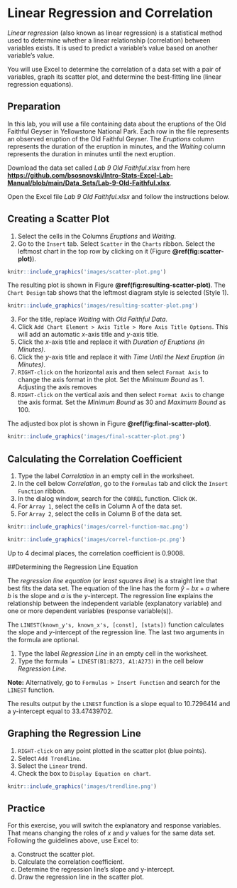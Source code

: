 # Linear Regression and Correlation

*Linear regression* (also known as linear regression) is a statistical method used to determine whether a linear relationship (correlation) between variables exists. It is used to predict a variable's value based on another variable's value.

You will use Excel to determine the correlation of a data set with a pair of variables, graph its scatter plot, and determine the best-fitting line (linear regression equations).

## Preparation

In this lab, you will use a file containing data about the eruptions of the Old Faithful Geyser in Yellowstone National Park. Each row in the file represents an observed eruption of the Old Faithful Geyser. The *Eruptions* column represents the duration of the eruption in minutes, and the *Waiting* column represents the duration in minutes until the next eruption.

Download the data set called *Lab 9 Old Faithful.xlsx* from here [**https://github.com/bsosnovski/Intro-Stats-Excel-Lab-Manual/blob/main/Data_Sets/Lab-9-Old-Faithful.xlsx**](https://github.com/bsosnovski/Intro-Stats-Excel-Lab-Manual/blob/main/Data_Sets/Lab-9-Old-Faithful.xlsx). 

Open the Excel file *Lab 9 Old Faithful.xlsx* and follow the instructions below.

## Creating a Scatter Plot {#create-scatter-plot}

1. Select the cells in the Columns *Eruptions* and *Waiting*.
2. Go to the `Insert` tab. Select `Scatter` in the `Charts` ribbon. Select the leftmost chart in the top row by clicking on it (Figure **\@ref(fig:scatter-plot)**).

```r
knitr::include_graphics('images/scatter-plot.png')
```

The resulting plot is shown in Figure **\@ref(fig:resulting-scatter-plot)**.  The `Chart Design` tab shows that the leftmost diagram style is selected (Style 1).


```r
knitr::include_graphics('images/resulting-scatter-plot.png')
```

3. For the title, replace *Waiting* with *Old Faithful Data*.
4. Click `Add Chart Element > Axis Title > More Axis Title Options`. This will add an automatic *x*-axis title and *y*-axis title.
5. Click the *x*-axis title and replace it with *Duration of Eruptions (in Minutes)*.
6. Click the *y*-axis title and replace it with *Time Until the Next Eruption (in Minutes)*.
7. `RIGHT-click` on the horizontal axis and then select `Format Axis` to change the axis format in the plot. Set the *Minimum Bound* as 1. Adjusting the axis removes 
8. `RIGHT-click` on the vertical axis and then select `Format Axis` to change the axis format. Set the *Minimum Bound* as 30 and *Maximum Bound* as 100.

The adjusted box plot is shown in Figure **\@ref(fig:final-scatter-plot)**.

```r
knitr::include_graphics('images/final-scatter-plot.png')
```

## Calculating the Correlation Coefficient

1. Type the label *Correlation* in an empty cell in the worksheet. 
2. In the cell below *Correlation*, go to the `Formulas` tab and click the `Insert Function` ribbon.
3. In the dialog window, search for the `CORREL` function. Click `OK`.
4. For `Array 1`, select the cells in Column A of the data set.
5. For `Array 2`, select the cells in Column B of the data set.

```r
knitr::include_graphics('images/correl-function-mac.png')
```

```r
knitr::include_graphics('images/correl-function-pc.png')
```

Up to 4 decimal places, the correlation coefficient is 0.9008.

##Determining the Regression Line Equation

The *regression line equation* (or *least squares line*) is a straight line that best fits the data set. The equation of the line has the form $\hat{y}-bx+a$ where $b$ is the slope and $a$ is the *y*-intercept. The regression line explains the relationship between the independent variable (explanatory variable) and one or more dependent variables (response variable(s)).

The `LINEST(known_y's, known_x's, [const], [stats])` function calculates the slope and *y*-intercept of the regression line. The last two arguments in the formula are optional. 

1. Type the label *Regression Line* in an empty cell in the worksheet. 
2. Type the formula ``= LINEST(B1:B273, A1:A273)` in the cell below *Regression Line*.

**Note:** Alternatively, go to `Formulas > Insert Function` and search for the `LINEST` function.

The results output by the `LINEST` function is a slope equal to 10.7296414 and a y-intercept equal to 33.47439702.

## Graphing the Regression Line

1. `RIGHT-click` on any point plotted in the scatter plot (blue points).
2. Select `Add Trendline`.
3. Select the `Linear` trend. 
4. Check the box to `Display Equation on chart`. 

```r
knitr::include_graphics('images/trendline.png')
```


## Practice

For this exercise, you will switch the explanatory and response variables. That means changing the roles of *x* and *y* values for the same data set. Following the guidelines above, use Excel to:

a. Construct the scatter plot.
b. Calculate the correlation coefficient. 
c. Determine the regression line’s slope and y-intercept.
d. Draw the regression line in the scatter plot.
